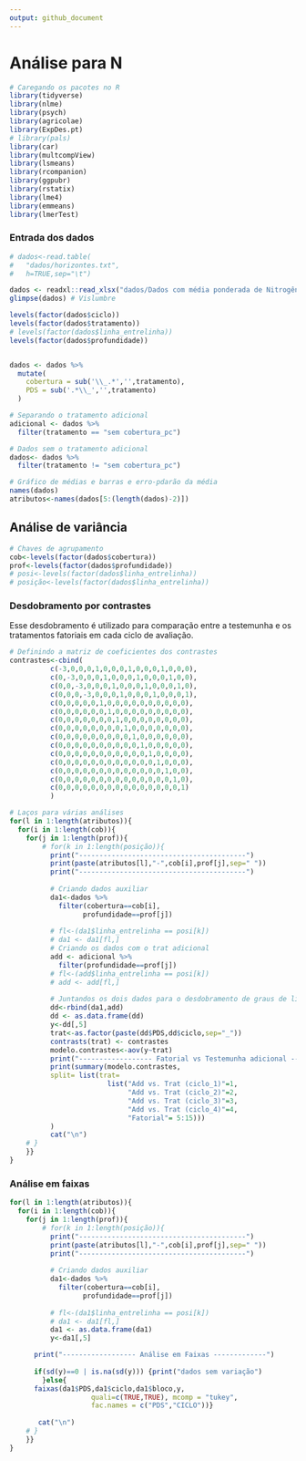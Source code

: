 ```yaml
---
output: github_document
---
```


# Análise para N

```r
# Caregando os pacotes no R
library(tidyverse)
library(nlme)
library(psych)
library(agricolae)
library(ExpDes.pt)
# library(pals)
library(car)
library(multcompView)
library(lsmeans)
library(rcompanion)
library(ggpubr)
library(rstatix)
library(lme4)
library(emmeans)
library(lmerTest)
```

### Entrada dos dados
```r
# dados<-read.table(
#   "dados/horizontes.txt",
#   h=TRUE,sep="\t")

dados <- readxl::read_xlsx("dados/Dados com média ponderada de Nitrogênio.xlsx")
glimpse(dados) # Vislumbre

levels(factor(dados$ciclo))
levels(factor(dados$tratamento))
# levels(factor(dados$linha_entrelinha))
levels(factor(dados$profundidade))


dados <- dados %>% 
  mutate(
    cobertura = sub('\\_.*','',tratamento),
    PDS = sub('.*\\_','',tratamento)
  )

# Separando o tratamento adicional
adicional <- dados %>% 
  filter(tratamento == "sem cobertura_pc")

# Dados sem o tratamento adicional
dados<- dados %>% 
  filter(tratamento != "sem cobertura_pc")
```

```r
# Gráfico de médias e barras e erro-pdarão da média
names(dados)
atributos<-names(dados[5:(length(dados)-2)])
```



## Análise de variância

```r
# Chaves de agrupamento
cob<-levels(factor(dados$cobertura))
prof<-levels(factor(dados$profundidade)) 
# posi<-levels(factor(dados$linha_entrelinha)) 
# posição<-levels(factor(dados$linha_entrelinha)) 
```
### Desdobramento por contrastes

Esse desdobramento é utilizado para comparação entre a testemunha e os tratamentos fatoriais em cada ciclo de avaliação.

```r
# Definindo a matriz de coeficientes dos contrastes
contrastes<-cbind(
          c(-3,0,0,0,1,0,0,0,1,0,0,0,1,0,0,0),
          c(0,-3,0,0,0,1,0,0,0,1,0,0,0,1,0,0),
          c(0,0,-3,0,0,0,1,0,0,0,1,0,0,0,1,0),
          c(0,0,0,-3,0,0,0,1,0,0,0,1,0,0,0,1),
          c(0,0,0,0,0,1,0,0,0,0,0,0,0,0,0,0),
          c(0,0,0,0,0,0,1,0,0,0,0,0,0,0,0,0),
          c(0,0,0,0,0,0,0,1,0,0,0,0,0,0,0,0),
          c(0,0,0,0,0,0,0,0,1,0,0,0,0,0,0,0),
          c(0,0,0,0,0,0,0,0,0,1,0,0,0,0,0,0),
          c(0,0,0,0,0,0,0,0,0,0,1,0,0,0,0,0),
          c(0,0,0,0,0,0,0,0,0,0,0,1,0,0,0,0),
          c(0,0,0,0,0,0,0,0,0,0,0,0,1,0,0,0),
          c(0,0,0,0,0,0,0,0,0,0,0,0,0,1,0,0),
          c(0,0,0,0,0,0,0,0,0,0,0,0,0,0,1,0),
          c(0,0,0,0,0,0,0,0,0,0,0,0,0,0,0,1)
          )

# Laços para várias análises
for(l in 1:length(atributos)){
  for(i in 1:length(cob)){
    for(j in 1:length(prof)){
        # for(k in 1:length(posição)){
          print("-----------------------------------------")
          print(paste(atributos[l],"-",cob[i],prof[j],sep=" "))
          print("-----------------------------------------")
          
          # Criando dados auxiliar
          da1<-dados %>% 
            filter(cobertura==cob[i],
                  profundidade==prof[j])
          
          # fl<-(da1$linha_entrelinha == posi[k])
          # da1 <- da1[fl,]
          # Criando os dados com o trat adicional
          add <- adicional %>% 
            filter(profundidade==prof[j])
          # fl<-(add$linha_entrelinha == posi[k])
          # add <- add[fl,]
          
          # Juntandos os dois dados para o desdobramento de graus de liberdade
          dd<-rbind(da1,add)
          dd <- as.data.frame(dd)
          y<-dd[,5]
          trat<-as.factor(paste(dd$PDS,dd$ciclo,sep="_"))
          contrasts(trat) <- contrastes
          modelo.contrastes<-aov(y~trat)
          print("------------------ Fatorial vs Testemunha adicional -------------")
          print(summary(modelo.contrastes, 
          split= list(trat= 
                        list("Add vs. Trat (ciclo_1)"=1,
                             "Add vs. Trat (ciclo_2)"=2,
                             "Add vs. Trat (ciclo_3)"=3,
                             "Add vs. Trat (ciclo_4)"=4,
                             "Fatorial"= 5:15)))
          )
          cat("\n")
    # }
    }}
}
```

### Análise em faixas

```r
for(l in 1:length(atributos)){
  for(i in 1:length(cob)){
    for(j in 1:length(prof)){
        # for(k in 1:length(posição)){
          print("-----------------------------------------")
          print(paste(atributos[l],"-",cob[i],prof[j],sep=" "))
          print("-----------------------------------------")
          
          # Criando dados auxiliar
          da1<-dados %>% 
            filter(cobertura==cob[i],
                  profundidade==prof[j])
          
          # fl<-(da1$linha_entrelinha == posi[k])
          # da1 <- da1[fl,]
          da1 <- as.data.frame(da1)
          y<-da1[,5]

      print("------------------ Análise em Faixas -------------")
      
      if(sd(y)==0 | is.na(sd(y))) {print("dados sem variação")
        }else{
      faixas(da1$PDS,da1$ciclo,da1$bloco,y,
                    quali=c(TRUE,TRUE), mcomp = "tukey",
                    fac.names = c("PDS","CICLO"))}
      
       cat("\n")
    # }
    }}
}
```

